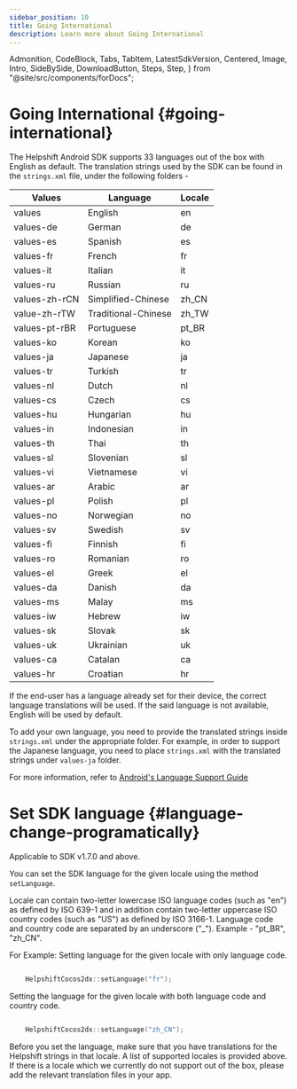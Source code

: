 ```yaml
---
sidebar_position: 10
title: Going International
description: Learn more about Going International
---
```


  Admonition,
  CodeBlock,
  Tabs,
  TabItem,
  LatestSdkVersion,
  Centered,
  Image,
  Intro,
  SideBySide,
  DownloadButton,
  Steps,
  Step,
} from "@site/src/components/forDocs";

# Going International {#going-international}

The Helpshift Android SDK supports 33 languages out of the box with
English as default. The translation strings used by the SDK can be
found in the `strings.xml` file, under the following folders -

| Values        | Language            | Locale |
| ------------- | ------------------- | ------ |
| values        | English             | en     |
| values-de     | German              | de     |
| values-es     | Spanish             | es     |
| values-fr     | French              | fr     |
| values-it     | Italian             | it     |
| values-ru     | Russian             | ru     |
| values-zh-rCN | Simplified-Chinese  | zh_CN  |
| value-zh-rTW  | Traditional-Chinese | zh_TW  |
| values-pt-rBR | Portuguese          | pt_BR  |
| values-ko     | Korean              | ko     |
| values-ja     | Japanese            | ja     |
| values-tr     | Turkish             | tr     |
| values-nl     | Dutch               | nl     |
| values-cs     | Czech               | cs     |
| values-hu     | Hungarian           | hu     |
| values-in     | Indonesian          | in     |
| values-th     | Thai                | th     |
| values-sl     | Slovenian           | sl     |
| values-vi     | Vietnamese          | vi     |
| values-ar     | Arabic              | ar     |
| values-pl     | Polish              | pl     |
| values-no     | Norwegian           | no     |
| values-sv     | Swedish             | sv     |
| values-fi     | Finnish             | fi     |
| values-ro     | Romanian            | ro     |
| values-el     | Greek               | el     |
| values-da     | Danish              | da     |
| values-ms     | Malay               | ms     |
| values-iw     | Hebrew              | iw     |
| values-sk     | Slovak              | sk     |
| values-uk     | Ukrainian           | uk     |
| values-ca     | Catalan             | ca     |
| values-hr     | Croatian            | hr     |

If the end-user has a language already set for their device, the correct
language translations will be used. If the said language is not
available, English will be used by default.

To add your own language, you need to provide the translated strings
inside `strings.xml` under the appropriate folder. For example, in
order to support the Japanese language, you need to place `strings.xml`
with the translated strings under `values-ja` folder.

For more information, refer to
[Android's Language Support Guide](http://developer.android.com/training/basics/supporting-devices/languages.html)

# Set SDK language {#language-change-programatically}

<Admonition type="info" title="Note">

Applicable to SDK v1.7.0 and above.

</Admonition>

You can set the SDK language for the given locale using the method `setLanguage`.

Locale can contain two-letter lowercase ISO language codes (such as "en") as defined by ISO 639-1 and in addition contain two-letter uppercase ISO country codes (such as "US") as defined by ISO 3166-1. Language code and country code are separated by an underscore ("\_"). Example - "pt_BR", "zh_CN".

For Example:
Setting language for the given locale with only language code.

```cpp

    HelpshiftCocos2dx::setLanguage("fr");

```

Setting the language for the given locale with both language code and country code.

```cpp

    HelpshiftCocos2dx::setLanguage("zh_CN");

```

Before you set the language, make sure that you have translations for the Helpshift strings in that locale. A list of supported locales is provided above. If there is a locale which we currently do not support out of the box, please add the relevant translation files in your app.
